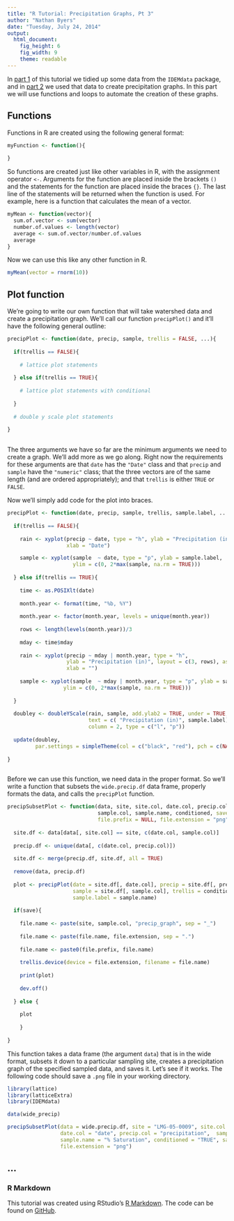 ```yaml
---
title: "R Tutorial: Precipitation Graphs, Pt 3"
author: "Nathan Byers"
date: "Tuesday, July 24, 2014"
output: 
  html_document:
    fig_height: 6
    fig_width: 9
    theme: readable
---
```


In <a href="http://rpubs.com/NateByers/precipRidem" target="_blank">part 1</a>
of this tutorial we tidied up some data from the `IDEMdata` package, and in
<a href="http://rpubs.com/NateByers/precip2Ridem" target="_blank">part 2</a> we 
used that data to create precipitation graphs. In this part we will use functions
and loops to automate the creation of these graphs. 

## Functions

Functions in R are created using the following general format:

```r
myFunction <- function(){
  
}
```

So functions are created just like other variables in R, with the assignment
operator `<-`. Arguments for the function are placed inside the brackets `()` 
and the statements for the function are placed inside the braces `{}`. The last line
of the statements will be returned when the function is used. For example, here 
is a function that calculates the mean of a vector.

```r
myMean <- function(vector){
  sum.of.vector <- sum(vector)
  number.of.values <- length(vector)
  average <- sum.of.vector/number.of.values
  average
}
```

Now we can use this like any other function in R.

```r
myMean(vector = rnorm(10))
```

## Plot function

We're going to write our own function that will take watershed data and create
a precipitation graph. We'll call our function `precipPlot()` and it'll have
the following general outline:

```r
precipPlot <- function(date, precip, sample, trellis = FALSE, ...){
  
  if(trellis == FALSE){
    
    # lattice plot statements
    
  } else if(trellis == TRUE){
    
    # lattice plot statements with conditional
    
  } 
  
  # double y scale plot statements
  
}
  
```

The three arguments we have so far are the minimum arguments we need to create
a graph. We'll add more as we go along. Right now the requirements for these
arguments are that `date` has the `"Date"` class and that `precip` and `sample` have
the `"numeric"` class; that the three vectors are of the same length (and are
ordered appropriately); and that `trellis` is either `TRUE` or `FALSE`.

Now we'll simply add code for the plot into braces. 

```r
precipPlot <- function(date, precip, sample, trellis, sample.label, ...){
  
  if(trellis == FALSE){
    
    rain <- xyplot(precip ~ date, type = "h", ylab = "Precipitation (in)",
                   xlab = "Date")

    sample <- xyplot(sample  ~ date, type = "p", ylab = sample.label, 
                     ylim = c(0, 2*max(sample, na.rm = TRUE)))
    
  } else if(trellis == TRUE){
    
    time <- as.POSIXlt(date)
    
    month.year <- format(time, "%b, %Y")
    
    month.year <- factor(month.year, levels = unique(month.year))
    
    rows <- length(levels(month.year))/3
    
    mday <- time$mday
    
    rain <- xyplot(precip ~ mday | month.year, type = "h",
                   ylab = "Precipitation (in)", layout = c(3, rows), as.table = TRUE, 
                   xlab = "")
    
    sample <- xyplot(sample  ~ mday | month.year, type = "p", ylab = sample.label,
                  ylim = c(0, 2*max(sample, na.rm = TRUE)))
    
  } 
  
  doubley <- doubleYScale(rain, sample, add.ylab2 = TRUE, under = TRUE, 
                          text = c( "Precipitation (in)", sample.label),
                          column = 2, type = c("l", "p"))
  
  update(doubley,
         par.settings = simpleTheme(col = c("black", "red"), pch = c(NA, 16)))
  
}
  
```

Before we can use this function, we need data in the proper format. So we'll write
a function that subsets the `wide.precip.df` data frame, properly formats the 
data, and calls the `precipPlot` function.

```r
precipSubsetPlot <- function(data, site, site.col, date.col, precip.col, 
                             sample.col, sample.name, conditioned, save = TRUE,
                             file.prefix = NULL, file.extension = "png", ...){
  
  site.df <- data[data[, site.col] == site, c(date.col, sample.col)]
  
  precip.df <- unique(data[, c(date.col, precip.col)])
  
  site.df <- merge(precip.df, site.df, all = TRUE)
  
  remove(data, precip.df)
  
  plot <- precipPlot(date = site.df[, date.col], precip = site.df[, precip.col],
                     sample = site.df[, sample.col], trellis = conditioned,
                     sample.label = sample.name)
  
  if(save){
    
    file.name <- paste(site, sample.col, "precip_graph", sep = "_")
    
    file.name <- paste(file.name, file.extension, sep = ".")
    
    file.name <- paste0(file.prefix, file.name)
    
    trellis.device(device = file.extension, filename = file.name)
    
    print(plot)
    
    dev.off()
    
  } else {
    
    plot
    
    }
  
}

```

This function takes a data frame (the argument `data`) that is in the wide format,
subsets it down to a particular sampling site, creates a precipitation graph
of the specified sampled data, and saves it. Let's see if it works. The following
code should save a `.png` file in your working directory.

```r
library(lattice)
library(latticeExtra)
library(IDEMdata)

data(wide_precip)

precipSubsetPlot(data = wide.precip.df, site = "LMG-05-0009", site.col = "station", 
                 date.col = "date", precip.col = "precipitation",  sample.col = "sat", 
                 sample.name = "% Saturation", conditioned = "TRUE", save = TRUE, 
                 file.extension = "png")

```

...
-------------------------------------------------------------------------------


### R Markdown

This tutorial was created using RStudio's <a href="http://rmarkdown.rstudio.com/"
target="_blank">R Markdown</a>. The code can be found on <a href="https://github.com/NateByers/precip3Ridem"
target="_blank">GitHub</a>.







